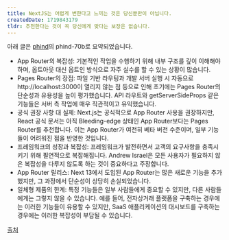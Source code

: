 ```yaml
---
title: NextJS는 어렵게 변한다고 느끼는 것은 당신뿐만이 아닙니다.
createdDate: 1719843179
tldr: 추천한다는 것이 꼭 당신에게 맞다는 보장은 없습니다.
---
```


아래 글은 [phind](https://www.phind.com)의 phind-70b로 요약되었습니다.

- App Router의 복잡성: 기본적인 작업을 수행하기 위해 내부 구조를 깊이 이해해야 하며, 옵트아웃 대신 옵트인 방식으로 자주 실수를 할 수 있는 상황이 많습니다.
- Pages Router의 장점: 파일 기반 라우팅과 개발 서버 실행 시 자동으로 http://localhost:3000이 열리지 않는 점 등으로 인해 초기에는 Pages Router의 단순성과 유용성을 높이 평가했습니다. API 라우트와 getServerSideProps 같은 기능들은 서버 측 작업에 매우 직관적이고 유익했습니다.
- 공식 권장 사항 대 실제: Next.js는 공식적으로 App Router 사용을 권장하지만, React 공식 문서는 아직 Bleeding-edge 상태인 App Router보다는 Pages Router를 추천합니다. 이는 App Router가 여전히 베타 버전 수준이며, 일부 기능들이 어려워진 점을 반영한 것입니다.
- 프레임워크의 성장과 복잡성: 프레임워크가 발전하면서 고객의 요구사항을 충족시키기 위해 필연적으로 복잡해집니다. Andrew Israel은 모든 사용자가 필요하지 않은 복잡성을 다루지 않도록 하는 것이 중요하다고 주장합니다.
- App Router 릴리스: Next 13에서 도입된 App Router는 많은 새로운 기능을 추가했지만, 그 과정에서 단순성이 상당히 손실되었습니다.
- 일체형 제품의 한계: 특정 기능들은 일부 사람들에게 중요할 수 있지만, 다른 사람들에게는 그렇지 않을 수 있습니다. 예를 들어, 전자상거래 플랫폼을 구축하는 경우에는 이러한 기능들이 유용할 수 있지만, SaaS 애플리케이션의 대시보드를 구축하는 경우에는 이러한 복잡성이 부담될 수 있습니다.

[출처](https://www.propelauth.com/post/nextjs-challenges)

